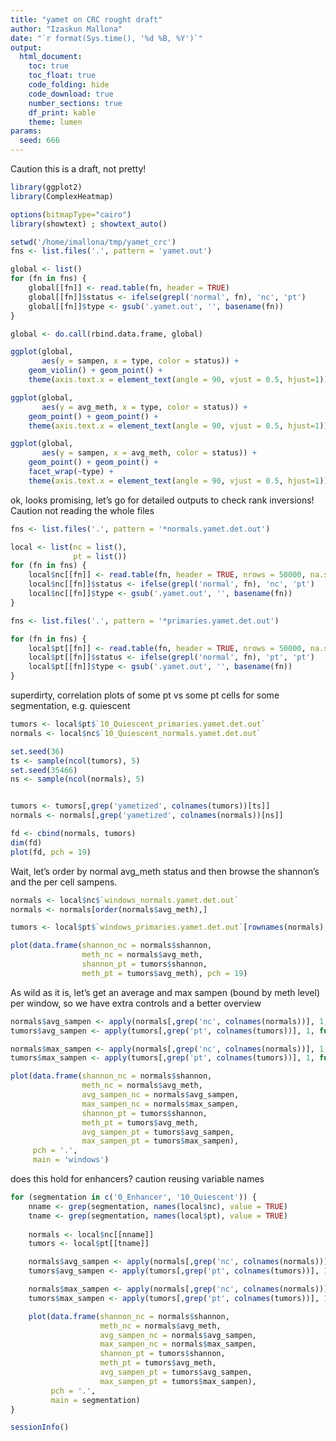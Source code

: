 ```yaml
---
title: "yamet on CRC rought draft"
author: "Izaskun Mallona"
date: "`r format(Sys.time(), '%d %B, %Y')`"
output:
  html_document:
    toc: true
    toc_float: true
    code_folding: hide
    code_download: true
    number_sections: true
    df_print: kable
    theme: lumen
params:
  seed: 666
---
```


Caution this is a draft, not pretty!


```r
library(ggplot2)
library(ComplexHeatmap)

options(bitmapType="cairo")
library(showtext) ; showtext_auto()
```


```r
setwd('/home/imallona/tmp/yamet_crc')
fns <- list.files('.', pattern = 'yamet.out')

global <- list()
for (fn in fns) {
    global[[fn]] <- read.table(fn, header = TRUE)
    global[[fn]]$status <- ifelse(grepl('normal', fn), 'nc', 'pt')
    global[[fn]]$type <- gsub('.yamet.out', '', basename(fn))
}

global <- do.call(rbind.data.frame, global)

ggplot(global,
       aes(y = sampen, x = type, color = status)) +
    geom_violin() + geom_point() +
    theme(axis.text.x = element_text(angle = 90, vjust = 0.5, hjust=1))

ggplot(global,
       aes(y = avg_meth, x = type, color = status)) +
    geom_point() + geom_point() +
    theme(axis.text.x = element_text(angle = 90, vjust = 0.5, hjust=1))
```

```r

ggplot(global,
       aes(y = sampen, x = avg_meth, color = status)) +
    geom_point() + geom_point() +
    facet_wrap(~type) +
    theme(axis.text.x = element_text(angle = 90, vjust = 0.5, hjust=1))

```


ok, looks promising, let's go for detailed outputs to check rank inversions! Caution not reading the whole files

```r

fns <- list.files('.', pattern = '*normals.yamet.det.out')

local <- list(nc = list(),
              pt = list())
for (fn in fns) {
    local$nc[[fn]] <- read.table(fn, header = TRUE, nrows = 50000, na.strings = "-1")
    local$nc[[fn]]$status <- ifelse(grepl('normal', fn), 'nc', 'pt')
    local$nc[[fn]]$type <- gsub('.yamet.out', '', basename(fn))
}

fns <- list.files('.', pattern = '*primaries.yamet.det.out')

for (fn in fns) {
    local$pt[[fn]] <- read.table(fn, header = TRUE, nrows = 50000, na.strings = "-1")
    local$pt[[fn]]$status <- ifelse(grepl('normal', fn), 'pt', 'pt')
    local$pt[[fn]]$type <- gsub('.yamet.out', '', basename(fn))
}

```

superdirty, correlation plots of some pt vs some pt cells for some segmentation, e.g. quiescent

```r

tumors <- local$pt$`10_Quiescent_primaries.yamet.det.out`
normals <- local$nc$`10_Quiescent_normals.yamet.det.out`

set.seed(36)
ts <- sample(ncol(tumors), 5)
set.seed(35466)
ns <- sample(ncol(normals), 5)


tumors <- tumors[,grep('yametized', colnames(tumors))[ts]]
normals <- normals[,grep('yametized', colnames(normals))[ns]]

fd <- cbind(normals, tumors)
dim(fd)
plot(fd, pch = 19)
```

<!-- Same with per feature heatmaps -->

<!-- ```{r} -->
<!-- # reduce sparsity -->

<!-- fd <- fd[apply(fd, 1, function(x) sum(is.na(x)) < 5),] -->


<!-- ## order according to the normals' entropy -->

<!-- fd <- fd[names(sort(apply(fd, 1, function(x) mean(x, na.rm = TRUE)))),] -->


<!-- Heatmap(as.matrix(fd), cluster_rows = FALSE, cluster_columns = FALSE) -->

<!-- ``` -->

Wait, let's order by normal avg_meth status and then browse the shannon's and the per cell sampens.



```r


normals <- local$nc$`windows_normals.yamet.det.out`
normals <- normals[order(normals$avg_meth),]

tumors <- local$pt$`windows_primaries.yamet.det.out`[rownames(normals),]

plot(data.frame(shannon_nc = normals$shannon,
                meth_nc = normals$avg_meth,
                shannon_pt = tumors$shannon,
                meth_pt = tumors$avg_meth), pch = 19)
```

As wild as it is, let's get an average and max sampen (bound by meth level) per window, so we have extra controls and a better overview


```r
normals$avg_sampen <- apply(normals[,grep('nc', colnames(normals))], 1, function(x) mean(x, na.rm = TRUE))
tumors$avg_sampen <- apply(tumors[,grep('pt', colnames(tumors))], 1, function(x) mean(x, na.rm = TRUE))

normals$max_sampen <- apply(normals[,grep('nc', colnames(normals))], 1, function(x) max(x, na.rm = TRUE))
tumors$max_sampen <- apply(tumors[,grep('pt', colnames(tumors))], 1, function(x) max(x, na.rm = TRUE))

plot(data.frame(shannon_nc = normals$shannon,
                meth_nc = normals$avg_meth,
                avg_sampen_nc = normals$avg_sampen,
                max_sampen_nc = normals$max_sampen,
                shannon_pt = tumors$shannon,
                meth_pt = tumors$avg_meth,
                avg_sampen_pt = tumors$avg_sampen,
                max_sampen_pt = tumors$max_sampen),
     pch = '.',
     main = 'windows')

```

does this hold for enhancers? caution reusing variable names



```r

for (segmentation in c('0_Enhancer', '10_Quiescent')) {
    nname <- grep(segmentation, names(local$nc), value = TRUE)
    tname <- grep(segmentation, names(local$pt), value = TRUE)
    
    normals <- local$nc[[nname]]
    tumors <- local$pt[[tname]]

    normals$avg_sampen <- apply(normals[,grep('nc', colnames(normals))], 1, function(x) mean(x, na.rm = TRUE))
    tumors$avg_sampen <- apply(tumors[,grep('pt', colnames(tumors))], 1, function(x) mean(x, na.rm = TRUE))

    normals$max_sampen <- apply(normals[,grep('nc', colnames(normals))], 1, function(x) max(x, na.rm = TRUE))
    tumors$max_sampen <- apply(tumors[,grep('pt', colnames(tumors))], 1, function(x) max(x, na.rm = TRUE))

    plot(data.frame(shannon_nc = normals$shannon,
                    meth_nc = normals$avg_meth,
                    avg_sampen_nc = normals$avg_sampen,
                    max_sampen_nc = normals$max_sampen,
                    shannon_pt = tumors$shannon,
                    meth_pt = tumors$avg_meth,
                    avg_sampen_pt = tumors$avg_sampen,
                    max_sampen_pt = tumors$max_sampen),
         pch = '.',
         main = segmentation)
}
```

```r
sessionInfo()
```
